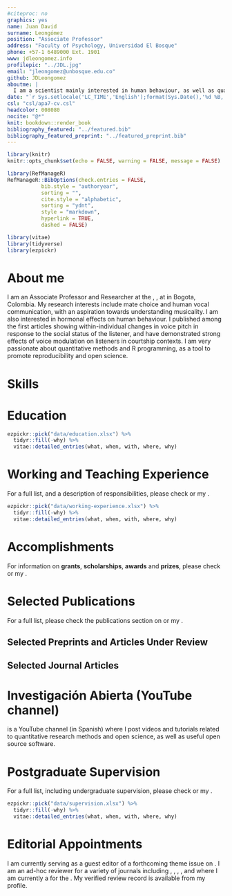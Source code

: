 ```yaml
---
#citeproc: no
graphics: yes
name: Juan David
surname: Leongómez
position: "Associate Professor"
address: "Faculty of Psychology, Universidad El Bosque"
phone: +57-1 6489000 Ext. 1901
www: jdleongomez.info
profilepic: "../JDL.jpg"
email: "jleongomez@unbosque.edu.co"
github: JDLeongomez
aboutme: |
  I am a scientist mainly interested in human behaviour, as well as quantitative methods, and reproducible science.
date: "`r Sys.setlocale('LC_TIME','English');format(Sys.Date(),'%d %B, %Y')`"
csl: "csl/apa7-cv.csl"
headcolor: 008080
nocite: "@*"
knit: bookdown::render_book
bibliography_featured: "../featured.bib"
bibliography_featured_preprint: "../featured_preprint.bib"
---
```


```r
library(knitr)
knitr::opts_chunk$set(echo = FALSE, warning = FALSE, message = FALSE)

library(RefManageR)
RefManageR::BibOptions(check.entries = FALSE,
           bib.style = "authoryear",
           sorting = "",
           cite.style = "alphabetic",
           sorting = "ydnt",
           style = "markdown",
           hyperlink = TRUE,
           dashed = FALSE)

library(vitae)
library(tidyverse)
library(ezpickr)
```

# About me

I am an Associate Professor and Researcher at the [\textcolor{teal}{Human Behaviour Lab (LACH)}](https://sites.google.com/unbosque.edu.co/lach-es), [\textcolor{teal}{Faculty of Psychology}](https://www.uelbosque.edu.co/psicologia), at [\textcolor{teal}{Universidad El Bosque}](https://www.uelbosque.edu.co/) in Bogota, Colombia. My research interests include mate choice and human vocal communication, with an aspiration towards understanding musicality. I am also interested in hormonal effects on human behaviour. I published among the first articles showing within-individual changes in voice pitch in response to the social status of the listener, and have demonstrated strong effects of voice modulation on listeners in courtship contexts. I am very passionate about quantitative methods and R programming, as a tool to promote reproducibility and open science.

# Skills

\begin{cvskills}
  \cvskill
    {Programming}
    {R (advanced: all data wrangling, analysis, plots and tables -and even this CV- made in R)}

  \cvskill
    {Reproducible Report}
    {Markdown/Rmarkdown (including {\fontfamily{cmr}\selectfont\LaTeX} and HTML\faHtml5)}

  \cvskill
    {Quantitative Research}
    {General and Generalised Linear Models, Linear Mixed-effects Models, model selection and averaging}

  \cvskill
    {Software}
    {R, RStudio, Praat, Audacity, InkScape, Zotero, OBS Studio, Blender}

  \cvskill
    {Languages}
    {English/Spanish (native)}
\end{cvskills}

# Education

```r
ezpickr::pick("data/education.xlsx") %>%
  tidyr::fill(-why) %>%
  vitae::detailed_entries(what, when, with, where, why)
```

# Working and Teaching Experience

For a full list, and a description of responsibilities, please check [\textcolor{teal}{my website}](https://jdleongomez.info/en/#experience) or my [\textcolor{teal}{detailed CV}](https://jdleongomez.info/en/files/jdl_cv_en.pdf).

```r
ezpickr::pick("data/working-experience.xlsx") %>%
  tidyr::fill(-why) %>%
  vitae::detailed_entries(what, when, with, where, why)
```

# Accomplishments

For information on **grants**, **scholarships**, **awards** and **prizes**, please check [\textcolor{teal}{my website}](https://jdleongomez.info/en/#accomplishments) or my [\textcolor{teal}{detailed CV}](https://jdleongomez.info/en/files/jdl_cv_en.pdf).

# Selected Publications

For a full list, please check the publications section on [\textcolor{teal}{my website}](https://jdleongomez.info/en/publication/) or my [\textcolor{teal}{detailed CV}](https://jdleongomez.info/en/files/jdl_cv_en.pdf).

## Selected Preprints and Articles Under Review

\begingroup
\setlength{\parindent}{-0.5in}
\setlength{\leftskip}{0.5in}

::: {#refs_featured_preprint}
:::
\endgroup

## Selected Journal Articles

\begingroup
\setlength{\parindent}{-0.5in}
\setlength{\leftskip}{0.5in}

::: {#refs_featured}
:::
\endgroup

# Investigación Abierta (YouTube channel)

[\textcolor{teal}{Investigación Abierta}](https://www.youtube.com/user/juanleongomez/featured) is a YouTube channel (in Spanish) where I post videos and tutorials related to quantitative research methods and open science, as well as useful open source software.

# Postgraduate Supervision

For a full list, including undergraduate supervision, please check [\textcolor{teal}{my website}](https://jdleongomez.info/en/team/#students) or my [\textcolor{teal}{detailed CV}](https://jdleongomez.info/en/files/jdl_cv_en.pdf).

```r
ezpickr::pick("data/supervision.xlsx") %>%
  tidyr::fill(-why) %>%
  vitae::detailed_entries(what, when, with, where, why)
```

# Editorial Appointments

I am currently serving as a guest editor of a forthcoming theme issue on [\textcolor{teal}{Philosophical Transactions B}](https://royalsocietypublishing.org/journal/rstb). I am an ad-hoc reviewer for a variety of journals including [\textcolor{teal}{Proceedings of the Royal Society B: Biological Sciences}](https://royalsocietypublishing.org/journal/rspb), [\textcolor{teal}{Royal Society Open Science}](https://royalsocietypublishing.org/journal/rsos), [\textcolor{teal}{Evolution and Human Behavior}](https://www.sciencedirect.com/journal/evolution-and-human-behavior), [\textcolor{teal}{Basic and Applied Social Psychology}](https://www.tandfonline.com/toc/hbas20/current), and [\textcolor{teal}{Frontiers in Psychology}](https://www.frontiersin.org/journals/psychology) where I am currently a [\textcolor{teal}{Review Editor}](https://loop.frontiersin.org/people/438954/overview) for the [\textcolor{teal}{Evolutionary Psychology specialty section}](https://www.frontiersin.org/journals/psychology/sections/evolutionary-psychology).  My verified review record is available from my [\textcolor{teal}{Publons}](https://publons.com/researcher/1333339/juan-david-leongomez/) profile.

<!-- *`r Sys.Date()`* -->
